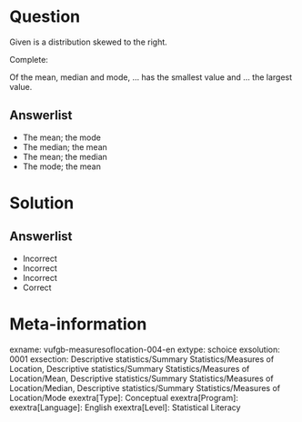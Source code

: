 Question
========

Given is a distribution skewed to the right.

Complete:

Of the mean, median and mode, ... has the smallest value and ... the largest value.

  
Answerlist
----------
* The mean; the mode
* The median; the mean
* The mean; the median
* The mode; the mean


Solution
========

Answerlist
----------
* Incorrect
* Incorrect
* Incorrect
* Correct

Meta-information
================
exname: vufgb-measuresoflocation-004-en
extype: schoice
exsolution: 0001
exsection: Descriptive statistics/Summary Statistics/Measures of Location, Descriptive statistics/Summary Statistics/Measures of Location/Mean, Descriptive statistics/Summary Statistics/Measures of Location/Median, Descriptive statistics/Summary Statistics/Measures of Location/Mode
exextra[Type]: Conceptual
exextra[Program]: 
exextra[Language]: English
exextra[Level]: Statistical Literacy
